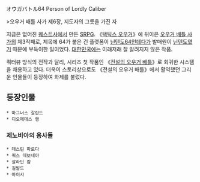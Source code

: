 オウガバトル64 Person of Lordly Caliber

>오우거 배틀 사가 제6장, 지도자의 그릇을 가진 자

지금은 없어진 [[퀘스트]]사에서 만든 [[SRPG]]. 《[[택틱스 오우거]]》에 뒤이은 [[오우거 배틀 사가]]의 제3작째로, 제목에 64가 붙은 건 플랫폼이 [[닌텐도64]]인데다가 발매원이 [[닌텐도]]였기 때문에 부득이한 일이었다. [[대한민국]]에는 이래저래 잘 알려지지 않은 작품.

쿼터뷰 방식의 전작과 달리, 시리즈 첫 작품인 《[[전설의 오우거 배틀]]》로 회귀한 시스템을 채용하고 있다. 더욱이 스토리상으로도 《전설의 오우거 배틀》에서 활약했던 그리운 인물들이 등장하여 화제를 불렀다.

== 등장인물 ==
 * 마그너스 갈란드
 * 디오메데스 랭

=== 제노비아의 용사들 ===
 * 데스틴 파로다
 * 쿼스 데보네아
 * 살라딘 캄
 * 길발드
 * 아이샤

